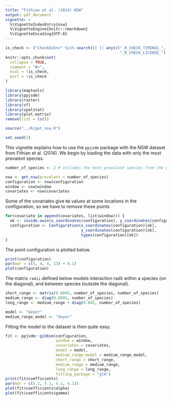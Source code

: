 ```yaml
---
title: "Fithian et al. (2014) NSW"
output: pdf_document
vignette: >
  %\VignetteIndexEntry{nsw}
  %\VignetteEngine{knitr::rmarkdown}
  %\VignetteEncoding{UTF-8}
---
```

  
```r
is_check <- ("CheckExEnv" %in% search()) || any(c("_R_CHECK_TIMINGS_",
                                                  "_R_CHECK_LICENSE_") %in% names(Sys.getenv()))
knitr::opts_chunk$set(
  collapse = TRUE,
  comment = "#>",
  eval = !is_check,
  purl = !is_check
)

```

```r
library(maptools)
library(ppjsdm)
library(raster)
library(sf)
library(spatstat)
library(plot.matrix)
remove(list = ls())

source("../R/get_nsw.R")

set.seed(1)
```

This vignette explains how to use the `ppjsdm` package with the NSW dataset from Fithian et al. (2014).
We begin by loading the data with only the most prevalent species.

```r
number_of_species <- 2 # Includes the most prevalent species from the plot

nsw <- get_nsw(prevalent = number_of_species)
configuration <- nsw$configuration
window <- nsw$window
covariates <- nsw$covariates
```

Some of the covariates give `NA` values at some locations in the configuration, so we have to remove these points

```r
for(covariate in append(covariates, list(window))) {
  ok <- inside.owin(x_coordinates(configuration), y_coordinates(configuration), covariate)
  configuration <- Configuration(x_coordinates(configuration)[ok], 
                                 y_coordinates(configuration)[ok],
                                 types(configuration)[ok])
}
```

The point configuration is plotted below.

```r
print(configuration)
par(mar = c(5, 4, 4, 13) + 0.1)
plot(configuration)
```

The matrix `radii` defined below models interaction radii within a species (on the diagonal), and between species (outside the diagonal).

```r
short_range <- matrix(0.0005, number_of_species, number_of_species)
medium_range <- diag(0.0005, number_of_species)
long_range <- medium_range + diag(0.001, number_of_species)

model <- "Geyer"
medium_range_model <- "Geyer"
```

Fitting the model to the dataset is then quite easy.

```r
fit <- ppjsdm::gibbsm(configuration, 
                      window = window, 
                      covariates = covariates, 
                      model = model, 
                      medium_range_model = medium_range_model,
                      short_range = short_range,
                      medium_range = medium_range,
                      long_range = long_range,
                      fitting_package = "glm")
print(fit$coefficients)
par(mar = c(5.1, 5.1, 4.1, 4.1))
plot(fit$coefficients$alpha)
plot(fit$coefficients$gamma)
```
